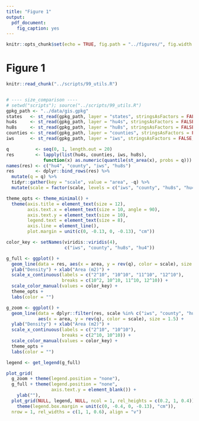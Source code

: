 ```yaml
---
title: "Figure 1"
output:
  pdf_document:
    fig_caption: yes
---
```


```r
knitr::opts_chunk$set(echo = TRUE, fig.path = "../figures/", fig.width = 5, fig.height = 6)
```

# Figure 1

```r
knitr::read_chunk("../scripts/99_utils.R")
```

```r

```

```r
# ---- size_comparison ----
# setwd("scripts"); source("../scripts/99_utils.R")
gpkg_path <- "../data/gis.gpkg"
states   <- st_read(gpkg_path, layer = "states", stringsAsFactors = FALSE, quiet = TRUE)
hu4s     <- st_read(gpkg_path, layer = "hu4s", stringsAsFactors = FALSE, quiet = TRUE)
hu8s     <- st_read(gpkg_path, layer = "hu8s", stringsAsFactors = FALSE, quiet = TRUE)
counties <- st_read(gpkg_path, layer = "counties", stringsAsFactors = FALSE, quiet = TRUE)
iws      <- st_read(gpkg_path, layer = "iws", stringsAsFactors = FALSE, quiet = TRUE)

q          <- seq(0, 1, length.out = 20)
res        <- lapply(list(hu4s, counties, iws, hu8s),
              function(x) as.numeric(quantile(st_area(x), probs = q)))
names(res) <- c("hu4", "county", "iws", "hu8s")
res        <- dplyr::bind_rows(res) %>%
  mutate(q = q) %>%
  tidyr::gather(key = "scale", value = "area", -q) %>%
  mutate(scale = factor(scale, levels = c("iws", "county", "hu8s", "hu4")))

theme_opts <- theme_minimal() +
  theme(axis.title = element_text(size = 12),
        axis.text.x = element_text(size = 10, angle = 90),
        axis.text.y = element_text(size = 10),
        legend.text = element_text(size = 8), 
        axis.line = element_line(), 
        plot.margin = unit(c(0, -0.13, 0, -0.13), "cm"))

color_key <- setNames(viridis::viridis(4), 
                      c("iws", "county", "hu8s", "hu4"))

g_full <- ggplot() +
  geom_line(data = res, aes(x = area, y = rev(q), color = scale), size = 1.5) +
  ylab("Density") + xlab("Area (m2)") +
  scale_x_continuous(labels = c("2^10", "10^10", "11^10", "12^10"),
                     breaks = c(10^2, 10^10, 11^10, 12^10)) +
  scale_color_manual(values = color_key) +
  theme_opts +
  labs(color = "")

g_zoom <- ggplot() +
  geom_line(data = dplyr::filter(res, scale %in% c("iws", "county", "hu8s")), 
            aes(x = area, y = rev(q), color = scale), size = 1.5) +
  ylab("Density") + xlab("Area (m2)") +
  scale_x_continuous(labels = c("2^10", "10^10"),
                     breaks = c(2^10, 10^10)) + 
  scale_color_manual(values = color_key) +
  theme_opts +
  labs(color = "")

legend <- get_legend(g_full)

plot_grid(
  g_zoom + theme(legend.position = "none"),
  g_full + theme(legend.position = "none", 
                 axis.text.y = element_blank()) +
    ylab(""), 
  plot_grid(NULL, legend, NULL, ncol = 1, rel_heights = c(0.2, 1, 0.4)) + 
    theme(legend.box.margin = unit(c(0, -0.4, 0, -0.13), "cm")),
  nrow = 1, rel_widths = c(1, 1, 0.6), align = "v")
```
